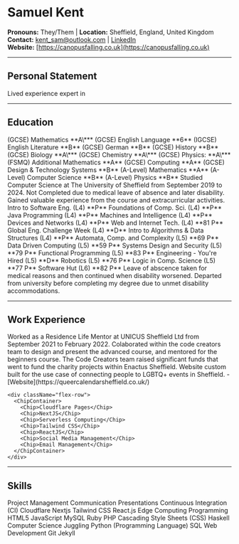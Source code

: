 
# Samuel Kent

**Pronouns:** They/Them | **Location:** Sheffield, England, United Kingdom <br/>
**Contact:** [kent_sam@outlook.com](mailto:kent_sam@outlook.com) | [LinkedIn](www.linkedin.com/in/kent-samuel) <br/>
**Website:** [https://canopusfalling.co.uk](https://canopusfalling.co.uk)

---

## Personal Statement

Lived experience expert in

---

## Education

<Timeline>
  <TimelineElement
    start="Sep 2008"
    end="Jun 2019"
    title="Bedford Modern School"
  ></TimelineElement>
  <TimelineElement start="June 2016">
    <ChipContainer>
      <Chip>(GCSE) Mathematics **A\***</Chip>
    </ChipContainer>
  </TimelineElement>
  <TimelineElement start="June 2017">
    <ChipContainer>
      <Chip>(GCSE) English Language **6**</Chip>
      <Chip>(IGCSE) English Literature **B**</Chip>
      <Chip>(GCSE) German **B**</Chip>
      <Chip>(GCSE) History **B**</Chip>
      <Chip>(GCSE) Biology **A\***</Chip>
      <Chip>(GCSE) Chemistry **A\***</Chip>
      <Chip>(GCSE) Physics: **A\***</Chip>
      <Chip>(FSMQ) Additional Mathematics **A**</Chip>
      <Chip>(GCSE) Computing **A**</Chip>
      <Chip>(GCSE) Design & Technology Systems **B**</Chip>
    </ChipContainer>
  </TimelineElement>
  <TimelineElement start="June 2019">
    <ChipContainer>
      <Chip>(A-Level) Mathematics **A**</Chip>
      <Chip>(A-Level) Computer Science **B**</Chip>
      <Chip>(A-Level) Physics **B**</Chip>
    </ChipContainer>
  </TimelineElement>
  <TimelineElement
    start="Sep 2019"
    end="Dec 2023"
    title="Bachelor of Science (BSC), Computer Science"
  >
    Studied Computer Science at The University of Sheffield from September 2019
    to 2024. Not Completed due to medical leave of absence and later disability.
    Gained valuable experience from the course and extracurricular activities.
  </TimelineElement>
  <TimelineElement start="2020-21">
    <ChipContainer>
      <Chip>Intro to Software Eng. (L4) **P**</Chip>
      <Chip>Foundations of Comp. Sci. (L4) **P**</Chip>
      <Chip>Java Programming (L4) **P**</Chip>
      <Chip>Machines and Intelligence (L4) **P**</Chip>
      <Chip>Devices and Networks (L4) **P**</Chip>
      <Chip>Web and Internet Tech. (L4) **81 P**</Chip>
      <Chip>Global Eng. Challenge Week (L4) **D**</Chip>
      <Chip>Intro to Algorithms & Data Structures (L4) **P**</Chip>
    </ChipContainer>
  </TimelineElement>
  <TimelineElement start="2021-22">
    <ChipContainer>
      <Chip>Automata, Comp. and Complexity (L5) **69 P**</Chip>
      <Chip>Data Driven Computing (L5) **59 P**</Chip>
      <Chip>Systems Design and Security (L5) **79 P**</Chip>
      <Chip>Functional Programming (L5) **83 P**</Chip>
      <Chip>Engineering - You're Hired (L5) **D**</Chip>
      <Chip>Robotics (L5) **76 P**</Chip>
      <Chip>Logic in Comp. Science (L5) **77 P**</Chip>
      <Chip>Software Hut (L6) **82 P**</Chip>
    </ChipContainer>
  </TimelineElement>
  <TimelineElement start="Dec 2021" end="Sept 2023">
    Leave of abscence taken for medical reasons and then continued when
    disability worsened.
  </TimelineElement>
  <TimelineElement start="Dec 2023">
    Departed from university before completing my degree due to unmet disability
    accommodations.
  </TimelineElement>
</Timeline>

---

## Work Experience

<Timeline>
  <TimelineElement
    start="Sep 2021"
    end="Feb 2022"
    title="Residence Life Mentor"
  >
    Worked as a Residence Life Mentor at UNICUS Sheffield Ltd from September
    2021 to February 2022.
  </TimelineElement>
  <TimelineElement
    start="Jan 2021"
    end="Jan 2022"
    title="Head Program Developer (Volunteer)"
  >
    Colaborated within the code creators team to design and present the advanced
    course, and mentored for the beginners course. The Code Creators team raised
    significant funds that went to fund the charity projects within Enactus
    Sheffield.
  </TimelineElement>
    <TimelineElement
    start="Jun 2023"
    end="present"
    title="Queer Calendar Sheffield (Volunteer)"
  >
    Website custom built for the use case of connecting people to LGBTQ+ events
    in Sheffield. - [Website](https://queercalendarsheffield.co.uk/)

    <div className="flex-row">
      <ChipContainer>
        <Chip>Cloudflare Pages</Chip>
        <Chip>NextJS</Chip>
        <Chip>Serverless Computing</Chip>
        <Chip>Tailwind CSS</Chip>
        <Chip>ReactJS</Chip>
        <Chip>Social Media Management</Chip>
        <Chip>Email Management</Chip>
      </ChipContainer>
    </div>

  </TimelineElement>
</Timeline>

---

## Skills

<ChipContainer>
  <Chip>Project Management</Chip>
  <Chip>Communication</Chip>
  <Chip>Presentations</Chip>
  <Chip>Continuous Integration (CI)</Chip>
  <Chip>Cloudflare</Chip>
  <Chip>Nextjs</Chip>
  <Chip>Tailwind CSS</Chip>
  <Chip>React.js</Chip>
  <Chip>Edge Computing</Chip>
  <Chip>Programming</Chip>
  <Chip>HTML5</Chip>
  <Chip>JavaScript</Chip>
  <Chip>MySQL</Chip>
  <Chip>Ruby</Chip>
  <Chip>PHP</Chip>
  <Chip>Cascading Style Sheets (CSS)</Chip>
  <Chip>Haskell</Chip>
  <Chip>Computer Science</Chip>
  <Chip>Juggling</Chip>
  <Chip>Python (Programming Language)</Chip>
  <Chip>SQL</Chip>
  <Chip>Web Development</Chip>
  <Chip>Git</Chip>
  <Chip>Jekyll</Chip>
</ChipContainer>
